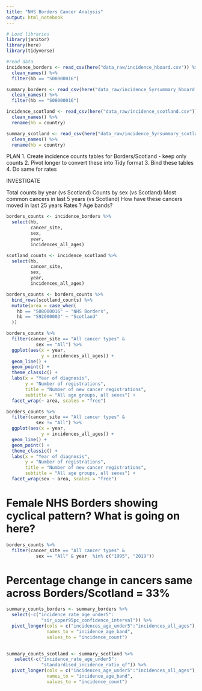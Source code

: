 ```yaml
---
title: "NHS Borders Cancer Analysis"
output: html_notebook
---
```


```r
# Load libraries
library(janitor)
library(here)
library(tidyverse)
```

```r
#read data
incidence_borders <- read_csv(here("data_raw/incidence_hboard.csv")) %>% 
  clean_names() %>% 
  filter(hb == "S08000016")

summary_borders <- read_csv(here("data_raw/incidence_5yrsummary_hboard.csv")) %>% 
  clean_names() %>% 
  filter(hb == "S08000016")

incidence_scotland <- read_csv(here("data_raw/incidence_scotland.csv")) %>% 
  clean_names() %>% 
  rename(hb = country)

summary_scotland <- read_csv(here("data_raw/incidence_5yrsummary_scotland.csv")) %>% 
  clean_names() %>% 
  rename(hb = country)
```

PLAN
1. Create incidence counts tables for Borders/Scotland - keep only counts
2. Pivot longer to convert these into Tidy format
3. Bind these tables
4. Do same for rates


INVESTIGATE

Total counts by year (vs Scotland)
Counts by sex (vs Scotland)
Most common cancers in last 5 years (vs Scotland)
How have these cancers moved in last 25 years
Rates ?
Age bands?



```r
borders_counts <- incidence_borders %>% 
  select(hb, 
         cancer_site,
         sex,
         year,
         incidences_all_ages)
```

```r
scotland_counts <- incidence_scotland %>% 
  select(hb,
         cancer_site,
         sex,
         year,
         incidences_all_ages)
```

```r
borders_counts <- borders_counts %>% 
  bind_rows(scotland_counts) %>% 
  mutate(area = case_when(
    hb == "S08000016" ~ "NHS Borders",
    hb == "S92000003" ~ "Scotland"
  ))
```


```r
borders_counts %>% 
  filter(cancer_site == "All cancer types" & 
           sex == "All") %>% 
  ggplot(aes(x = year,
             y = incidences_all_ages)) +
  geom_line() +
  geom_point() +
  theme_classic() +
  labs(x = "Year of diagnosis",
       y = "Number of registrations",
       title = "Number of new cancer registrations",
       subtitle = "All age groups, all sexes") +
  facet_wrap(~ area, scales = "free")
```

```r
borders_counts %>% 
  filter(cancer_site == "All cancer types" & 
           sex != "All") %>% 
  ggplot(aes(x = year,
             y = incidences_all_ages)) +
  geom_line() +
  geom_point() +
  theme_classic() +
  labs(x = "Year of diagnosis",
       y = "Number of registrations",
       title = "Number of new cancer registrations",
       subtitle = "All age groups, all sexes") +
  facet_wrap(sex ~ area, scales = "free")
```

# Female NHS Borders showing cyclical pattern? What is going on here?


```r
borders_counts %>% 
  filter(cancer_site == "All cancer types" & 
           sex == "All" & year  %in% c("1995", "2019"))

```


# Percentage change in cancers same across Borders/Scotland = 33%



```r
summary_counts_borders <- summary_borders %>% 
  select(-c("incidence_rate_age_under5":
             "sir_upper95pc_confidence_interval")) %>% 
  pivot_longer(cols = c("incidences_age_under5":"incidences_all_ages"),
               names_to = "incidence_age_band",
               values_to = "incidence_count")
  

```

```r
summary_counts_scotland <- summary_scotland %>% 
   select(-c("incidence_rate_age_under5":
             "standardised_incidence_ratio_qf")) %>% 
  pivot_longer(cols = c("incidences_age_under5":"incidences_all_ages"),
               names_to = "incidence_age_band",
               values_to = "incidence_count")
  

```

```r

```

